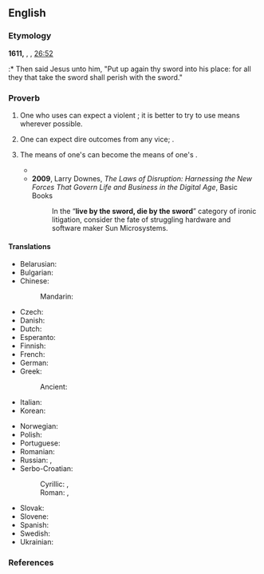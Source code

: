 ==English==
{{wikipedia|Live by the sword, die by the sword}}
===Etymology===
'''1611,''' {{w|King James Version of the Bible}}, {{w|Gospel of Matthew}}, [[s:Bible (King James)/Matthew#Chapter 26|26:52]]
:* Then said Jesus unto him, "Put up again thy sword into his place: for all they that take the sword shall perish with the sword."

===Proverb===
{{head|en|proverb}}

# One who uses {{l|en|violence}} can expect a violent {{l|en|response}}; it is better to try to use {{l|en|peaceful}} means wherever possible.
# {{lb|en|figuratively}} One can expect dire outcomes from any vice; {{non-gloss definition|used to convey a sense that {{l|en|poetic justice}} is inevitable}}.
# {{lb|en|figuratively}} The means of one's {{l|en|success}} can become the means of one's {{l|en|downfall}}.
#* {{quote-journal|lang=en|date=October 17 1997|passage=And in Dirk Diggler's most anguished scene, as he shouts at Jack Horner, "I'm ready to shoot my scene RIGHT NOW!" we learn that those who '''live by the sword''' can also '''die by it'''.|author=Roger Ebert|newspaper=Chicago Sun-Times|url=http://www.rogerebert.com/reviews/boogie-nights-1997|title=Boogie Nights (1997) review}}
#* '''2009''', Larry Downes, ''The Laws of Disruption: Harnessing the New Forces That Govern Life and Business in the Digital Age'', Basic Books {{ISBN|9780465019984}}
#*: In the “'''live by the sword, die by the sword'''” category of ironic litigation, consider the fate of struggling hardware and software maker Sun Microsystems.

====Translations====
{{trans-top|one who uses violence can expect a violent response}}
* Belarusian: {{t|be|усе, што возьмуць меч, ад мяча і загінуць}}
* Bulgarian: {{t|bg|всички, които се залавят за нож, от нож ще погинат}}
* Chinese:
*: Mandarin: {{t-needed|cmn}}
* Czech: {{t|cs|kdo s čím zachází, s tím také schází}}
* Danish: {{t|da|vold føder vold}}
* Dutch: {{t|nl|wie leeft bij het zwaard, zal sterven bij het zwaard}}
* Esperanto: {{t|eo|kiu glavon prenas, per glavo pereos}}
* Finnish: {{t|fi|joka miekkaan tarttuu, se miekkaan hukkuu}}
* French: {{t|fr|qui vit par l’épée, périra par l’épée}}
* German: {{t|de|wer das Schwert ergreift, der soll durchs Schwert umkommen}}
* Greek: {{t|el|πάντες όσοι πιάσωσι μάχαιραν διά μαχαίρας θέλουσιν απολεσθή}}
*: Ancient: {{t|grc|πάντες γὰρ οἱ λαβόντες μάχαιραν ἐν μαχαίρῃ ἀπολοῦνται}}
* Italian: {{t|it|chi di spada ferisce, di spada perisce}}
* Korean: {{t|ko|칼로 흥한자는 칼로 망하리라.|sc=Kore}}
{{trans-mid}}
* Norwegian: {{t|no|alle som griper til sverd, skal falle for sverd}}
* Polish: {{t+|pl|kto mieczem wojuje, ten od miecza ginie}}
* Portuguese: {{t|pt|quem vive pela espada, morre pela espada}}
* Romanian: {{t|ro|toți cei ce scot sabia, de sabie vor pieri}}
* Russian: {{t|ru|кто с мечо́м к нам придёт, тот от меча́ и поги́бнет}}, {{t|ru|подня́вший меч от меча́ и поги́бнет}}
* Serbo-Croatian:
*: Cyrillic: {{t|sh|ко од мача живи од мача и гине}}, {{t|sh|ко се мача лача од мача и гине}}
*: Roman: {{t|sh|ко od mača živi od mača i gine}}, {{t|sh|кo se mača lača od mača i gine}}
* Slovak: {{t|sk|kto mečom bojuje, mečom zahynie}}
* Slovene: {{t|sl|kdor živi od meča, bo z mečem pokončan}}
* Spanish: {{t+|es|quien a hierro mata, a hierro muere}}
* Swedish: {{t|sv|alla som griper till svärd skall dödas med svärd}}
* Ukrainian: {{t|uk|всі, хто візьме меча, від меча і загинуть}}
{{trans-bottom}}

===References===
<references/>